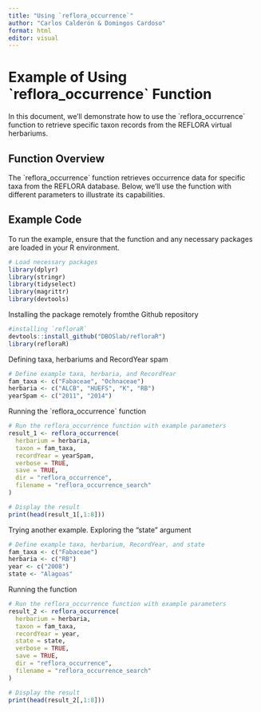 ---
title: "Using `reflora_occurrence`"
author: "Carlos Calderón & Domingos Cardoso"
format: html
editor: visual
---

# Example of Using \`reflora_occurrence\` Function

In this document, we'll demonstrate how to use the \`reflora_occurrence\` function to retrieve specific taxon records from the REFLORA virtual herbariums.

## Function Overview

The \`reflora_occurrence\` function retrieves occurrence data for specific taxa from the REFLORA database. Below, we'll use the function with different parameters to illustrate its capabilities.

## Example Code

To run the example, ensure that the function and any necessary packages are loaded in your R environment.

```{r, message=FALSE, warning=FALSE}
# Load necessary packages
library(dplyr)
library(stringr)
library(tidyselect)
library(magrittr)
library(devtools)
```

Installing the package remotely fromthe Github repository

```{r, results = "hide", message=FALSE, warning=FALSE}
#installing `refloraR`
devtools::install_github("DBOSlab/refloraR")
library(refloraR)
```

Defining taxa, herbariums and RecordYear spam

```{r, message=FALSE, warning=FALSE}
# Define example taxa, herbaria, and RecordYear
fam_taxa <- c("Fabaceae", "Ochnaceae")
herbaria <- c("ALCB", "HUEFS", "K", "RB")
yearSpam <- c("2011", "2014")
```

Running the \`reflora_occurrence\` function

```{r, message=FALSE, warning=FALSE}
# Run the reflora_occurrence function with example parameters
result_1 <- reflora_occurrence(
  herbarium = herbaria,
  taxon = fam_taxa,
  recordYear = yearSpam,
  verbose = TRUE,
  save = TRUE,
  dir = "reflora_occurrence",
  filename = "reflora_occurrence_search"
)

# Display the result
print(head(result_1[,1:8]))
```

Trying another example. Exploring the "state" argument

```{r, message=FALSE, warning=FALSE}

# Define example taxa, herbarium, RecordYear, and state
fam_taxa <- c("Fabaceae")
herbaria <- c("RB")
year <- c("2008")
state <- "Alagoas"
```

Running the function

```{r, message=FALSE, warning=FALSE}
# Run the reflora_occurrence function with example parameters
result_2 <- reflora_occurrence(
  herbarium = herbaria,
  taxon = fam_taxa,
  recordYear = year,
  state = state,
  verbose = TRUE,
  save = TRUE,
  dir = "reflora_occurrence",
  filename = "reflora_occurrence_search"
)

# Display the result
print(head(result_2[,1:8]))

```
